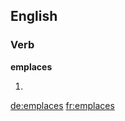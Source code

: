 ==English==

===Verb===
'''emplaces'''

# {{third-person singular of|emplace}}

[[de:emplaces]]
[[fr:emplaces]]
